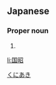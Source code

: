 ==Japanese==
{{ja-kanjitab|国|昭}}

===Proper noun===
{{ja-pos|proper|くにあき}}

# {{given name|male|lang=ja}}

[[Category:Japanese male given names|くにあき]]

[[li:国昭]]